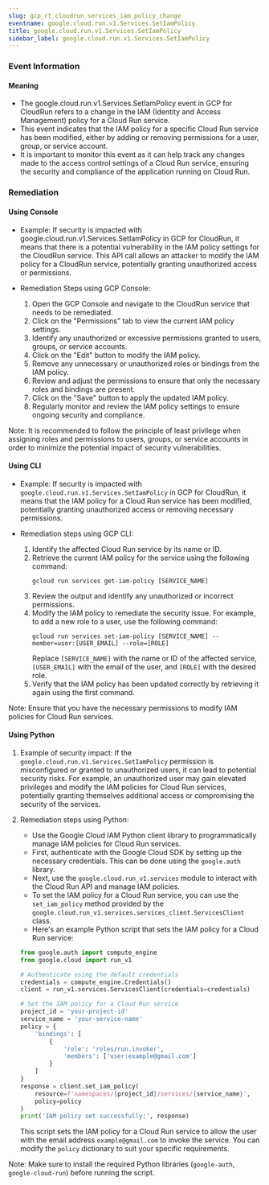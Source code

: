 ```yaml
--- 
slug: gcp_rt_cloudrun_services_iam_policy_change
eventname: google.cloud.run.v1.Services.SetIamPolicy
title: google.cloud.run.v1.Services.SetIamPolicy
sidebar_label: google.cloud.run.v1.Services.SetIamPolicy
---
```

                       
### Event Information

#### Meaning

- The google.cloud.run.v1.Services.SetIamPolicy event in GCP for CloudRun refers to a change in the IAM (Identity and Access Management) policy for a Cloud Run service.
- This event indicates that the IAM policy for a specific Cloud Run service has been modified, either by adding or removing permissions for a user, group, or service account.
- It is important to monitor this event as it can help track any changes made to the access control settings of a Cloud Run service, ensuring the security and compliance of the application running on Cloud Run.

### Remediation

#### Using Console

- Example: If security is impacted with google.cloud.run.v1.Services.SetIamPolicy in GCP for CloudRun, it means that there is a potential vulnerability in the IAM policy settings for the CloudRun service. This API call allows an attacker to modify the IAM policy for a CloudRun service, potentially granting unauthorized access or permissions.

- Remediation Steps using GCP Console:
  1. Open the GCP Console and navigate to the CloudRun service that needs to be remediated.
  2. Click on the "Permissions" tab to view the current IAM policy settings.
  3. Identify any unauthorized or excessive permissions granted to users, groups, or service accounts.
  4. Click on the "Edit" button to modify the IAM policy.
  5. Remove any unnecessary or unauthorized roles or bindings from the IAM policy.
  6. Review and adjust the permissions to ensure that only the necessary roles and bindings are present.
  7. Click on the "Save" button to apply the updated IAM policy.
  8. Regularly monitor and review the IAM policy settings to ensure ongoing security and compliance.

Note: It is recommended to follow the principle of least privilege when assigning roles and permissions to users, groups, or service accounts in order to minimize the potential impact of security vulnerabilities.

#### Using CLI

- Example: If security is impacted with `google.cloud.run.v1.Services.SetIamPolicy` in GCP for CloudRun, it means that the IAM policy for a Cloud Run service has been modified, potentially granting unauthorized access or removing necessary permissions.

- Remediation steps using GCP CLI:
  1. Identify the affected Cloud Run service by its name or ID.
  2. Retrieve the current IAM policy for the service using the following command:
     ```
     gcloud run services get-iam-policy [SERVICE_NAME]
     ```
  3. Review the output and identify any unauthorized or incorrect permissions.
  4. Modify the IAM policy to remediate the security issue. For example, to add a new role to a user, use the following command:
     ```
     gcloud run services set-iam-policy [SERVICE_NAME] --member=user:[USER_EMAIL] --role=[ROLE]
     ```
     Replace `[SERVICE_NAME]` with the name or ID of the affected service, `[USER_EMAIL]` with the email of the user, and `[ROLE]` with the desired role.
  5. Verify that the IAM policy has been updated correctly by retrieving it again using the first command.

Note: Ensure that you have the necessary permissions to modify IAM policies for Cloud Run services.

#### Using Python

1. Example of security impact: If the `google.cloud.run.v1.Services.SetIamPolicy` permission is misconfigured or granted to unauthorized users, it can lead to potential security risks. For example, an unauthorized user may gain elevated privileges and modify the IAM policies for Cloud Run services, potentially granting themselves additional access or compromising the security of the services.

2. Remediation steps using Python:
   - Use the Google Cloud IAM Python client library to programmatically manage IAM policies for Cloud Run services.
   - First, authenticate with the Google Cloud SDK by setting up the necessary credentials. This can be done using the `google.auth` library.
   - Next, use the `google.cloud.run_v1.services` module to interact with the Cloud Run API and manage IAM policies.
   - To set the IAM policy for a Cloud Run service, you can use the `set_iam_policy` method provided by the `google.cloud.run_v1.services.services_client.ServicesClient` class.
   - Here's an example Python script that sets the IAM policy for a Cloud Run service:
   
   ```python
   from google.auth import compute_engine
   from google.cloud import run_v1

   # Authenticate using the default credentials
   credentials = compute_engine.Credentials()
   client = run_v1.services.ServicesClient(credentials=credentials)

   # Set the IAM policy for a Cloud Run service
   project_id = 'your-project-id'
   service_name = 'your-service-name'
   policy = {
       'bindings': [
           {
               'role': 'roles/run.invoker',
               'members': ['user:example@gmail.com']
           }
       ]
   }
   response = client.set_iam_policy(
       resource=f'namespaces/{project_id}/services/{service_name}',
       policy=policy
   )
   print('IAM policy set successfully:', response)
   ```
   
   This script sets the IAM policy for a Cloud Run service to allow the user with the email address `example@gmail.com` to invoke the service. You can modify the `policy` dictionary to suit your specific requirements.

Note: Make sure to install the required Python libraries (`google-auth`, `google-cloud-run`) before running the script.


 